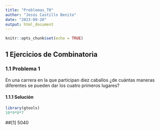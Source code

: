 ```yaml
---
title: "Problemas_T0"
author: "Jesús Castillo Benito"
date: "2023-09-20"
output: html_document
---
```


```r
knitr::opts_chunk$set(echo = TRUE)
```

## 1    Ejercicios de Combinatoria

### 1.1   Problema 1

En una carrera en la que participan diez caballos ¿de cuántas maneras diferentes 
se pueden dar los cuatro primeros lugares?

#### 1.1.1    Solución

```r
library(gtools)
10*9*8*7
```

##[1] 5040